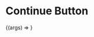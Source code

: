 
<Meta title="Components/Button" component={Continue} />

# Continue Button

<ArgsTable of={Continue} />

<Canvas>
  <Story
    name="Continue Component"
    args={{
      ...Continue.defaultProps,
      text: "Continue Button",
      className: "continue-button",
    }}
  >
    {(args) => <Continue {...args} />}
  </Story>
</Canvas>
